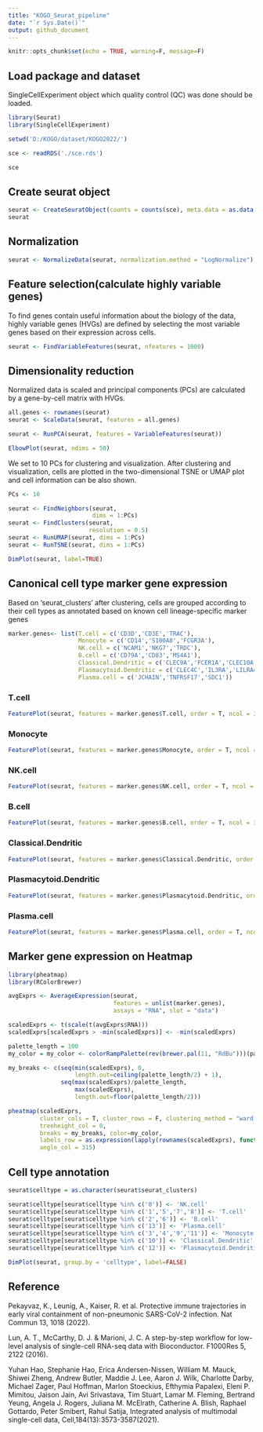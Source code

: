 ---
title: "KOGO_Seurat_pipeline"
date: "`r Sys.Date()`"
output: github_document
---

```{r setup, include=FALSE}
knitr::opts_chunk$set(echo = TRUE, warning=F, message=F)
```

## **Load package and dataset**
SingleCellExperiment object which quality control (QC) was done should be loaded.
```{r}
library(Seurat)
library(SingleCellExperiment)
```

```{r, echo=F}
setwd('D:/KOGO/dataset/KOGO2022/')

sce <- readRDS('./sce.rds')
```

```{r}
sce
```

## **Create seurat object**
```{r}
seurat <- CreateSeuratObject(counts = counts(sce), meta.data = as.data.frame(colData(sce)))
seurat
```
## **Normalization**
```{r}
seurat <- NormalizeData(seurat, normalization.method = "LogNormalize")
```

## **Feature selection(calculate highly variable genes)**
To find genes contain useful information about the biology of the data, highly variable genes (HVGs) are defined by selecting the most variable genes based on their expression across cells. 
```{r}
seurat <- FindVariableFeatures(seurat, nfeatures = 1000)
```

## **Dimensionality reduction**
Normalized data is scaled and principal components (PCs) are calculated by a gene-by-cell matrix with HVGs.
```{r}
all.genes <- rownames(seurat)
seurat <- ScaleData(seurat, features = all.genes)

seurat <- RunPCA(seurat, features = VariableFeatures(seurat))
```

```{r}
ElbowPlot(seurat, ndims = 50)
```

We set to 10 PCs for clustering and visualization. After clustering and visualization, cells are plotted in the two-dimensional TSNE or UMAP plot and cell information can be also shown.
```{r}
PCs <- 10

seurat <- FindNeighbors(seurat,
                        dims = 1:PCs)
seurat <- FindClusters(seurat,
                       resolution = 0.5)
seurat <- RunUMAP(seurat, dims = 1:PCs)
seurat <- RunTSNE(seurat, dims = 1:PCs)

```

```{r, echo=FALSE}
DimPlot(seurat, label=TRUE)
```

## **Canonical cell type marker gene expression**
Based on 'seurat_clusters' after clustering, cells are grouped according to their cell types as annotated based on known cell lineage-specific marker genes
```{r}
marker.genes<- list(T.cell = c('CD3D','CD3E','TRAC'),
                    Monocyte = c('CD14','S100A8','FCGR3A'),
                    NK.cell = c('NCAM1','NKG7','TRDC'),
                    B.cell = c('CD79A','CD83','MS4A1'),
                    Classical.Dendritic = c('CLEC9A','FCER1A','CLEC10A'),
                    Plasmacytoid.Dendritic = c('CLEC4C','IL3RA','LILRA4'),
                    Plasma.cell = c('JCHAIN','TNFRSF17','SDC1'))
```

### T.cell
```{r, fig.height = 4, fig.width = 12}
FeaturePlot(seurat, features = marker.genes$T.cell, order = T, ncol = 3)
```

### Monocyte
```{r, fig.height = 4, fig.width = 12}
FeaturePlot(seurat, features = marker.genes$Monocyte, order = T, ncol = 3)
```

### NK.cell
```{r, fig.height = 4, fig.width = 12}
FeaturePlot(seurat, features = marker.genes$NK.cell, order = T, ncol = 3)
```

### B.cell
```{r, fig.height = 4, fig.width = 12}
FeaturePlot(seurat, features = marker.genes$B.cell, order = T, ncol = 3)
```

### Classical.Dendritic
```{r, fig.height = 4, fig.width = 12}
FeaturePlot(seurat, features = marker.genes$Classical.Dendritic, order = T, ncol = 3)
```

### Plasmacytoid.Dendritic
```{r, fig.height = 4, fig.width = 12}
FeaturePlot(seurat, features = marker.genes$Plasmacytoid.Dendritic, order = T, ncol = 3)
```

### Plasma.cell
```{r, fig.height = 4, fig.width = 12}
FeaturePlot(seurat, features = marker.genes$Plasma.cell, order = T, ncol = 3)
```

## Marker gene expression on Heatmap

```{r}
library(pheatmap)
library(RColorBrewer)

avgExprs <- AverageExpression(seurat,
                              features = unlist(marker.genes),
                              assays = "RNA", slot = "data")

scaledExprs <- t(scale(t(avgExprs$RNA)))
scaledExprs[scaledExprs > -min(scaledExprs)] <- -min(scaledExprs)

palette_length = 100
my_color = my_color <- colorRampPalette(rev(brewer.pal(11, "RdBu")))(palette_length)

my_breaks <- c(seq(min(scaledExprs), 0,
                   length.out=ceiling(palette_length/2) + 1),
               seq(max(scaledExprs)/palette_length,
                   max(scaledExprs),
                   length.out=floor(palette_length/2)))

pheatmap(scaledExprs,
         cluster_cols = T, cluster_rows = F, clustering_method = "ward.D2",
         treeheight_col = 0,
         breaks = my_breaks, color=my_color,
         labels_row = as.expression(lapply(rownames(scaledExprs), function(a) bquote(italic(.(a))))),
         angle_col = 315)

```

## **Cell type annotation**

```{r}
seurat$celltype = as.character(seurat$seurat_clusters)

seurat$celltype[seurat$celltype %in% c('0')] <- 'NK.cell'
seurat$celltype[seurat$celltype %in% c('1','5','7','8')] <- 'T.cell'
seurat$celltype[seurat$celltype %in% c('2','6')] <- 'B.cell'
seurat$celltype[seurat$celltype %in% c('13')] <- 'Plasma.cell'
seurat$celltype[seurat$celltype %in% c('3','4','9','11')] <- 'Monocyte'
seurat$celltype[seurat$celltype %in% c('10')] <- 'Classical.Dendritic'
seurat$celltype[seurat$celltype %in% c('12')] <- 'Plasmacytoid.Dendritic'
```

```{r, echo=FALSE}
DimPlot(seurat, group.by = 'celltype', label=FALSE)
```

## **Reference**

Pekayvaz, K., Leunig, A., Kaiser, R. et al. Protective immune trajectories in early viral containment of non-pneumonic SARS-CoV-2 infection. Nat Commun 13, 1018 (2022).

Lun, A. T., McCarthy, D. J. & Marioni, J. C. A step-by-step workflow for low-level analysis of single-cell RNA-seq data with Bioconductor. F1000Res 5, 2122 (2016).

Yuhan Hao, Stephanie Hao, Erica Andersen-Nissen, William M. Mauck, Shiwei Zheng, Andrew Butler, Maddie J. Lee, Aaron J. Wilk, Charlotte Darby, Michael Zager, Paul Hoffman, Marlon Stoeckius, Efthymia Papalexi, Eleni P. Mimitou, Jaison Jain, Avi Srivastava, Tim Stuart, Lamar M. Fleming, Bertrand Yeung, Angela J. Rogers, Juliana M. McElrath, Catherine A. Blish, Raphael Gottardo, Peter Smibert, Rahul Satija,
Integrated analysis of multimodal single-cell data, Cell,184(13):3573-3587(2021).
